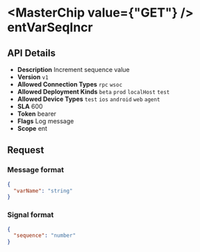 
# <MasterChip value={"GET"} /> entVarSeqIncr

## API Details

- **Description** Increment sequence value
- **Version** `v1`
- **Allowed Connection Types** `rpc` `wsoc` 
- **Allowed Deployment Kinds** `beta` `prod` `localHost` `test` 
- **Allowed Device Types** `test` `ios` `android` `web` `agent` 
- **SLA** 600
- **Token** bearer
- **Flags** Log message
- **Scope** ent


## Request

### Message format

```json
{
  "varName": "string"
}
```

### Signal format

```json
{
  "sequence": "number"
}
```

